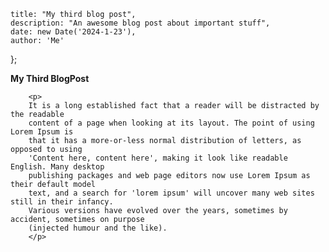 	title: "My third blog post",
	description: "An awesome blog post about important stuff",
	date: new Date('2024-1-23'),
	author: 'Me'
};
 
**My Third BlogPost**
 
		<p>
    	It is a long established fact that a reader will be distracted by the readable
        content of a page when looking at its layout. The point of using Lorem Ipsum is
        that it has a more-or-less normal distribution of letters, as opposed to using
        'Content here, content here', making it look like readable English. Many desktop
        publishing packages and web page editors now use Lorem Ipsum as their default model
        text, and a search for 'lorem ipsum' will uncover many web sites still in their infancy.
        Various versions have evolved over the years, sometimes by accident, sometimes on purpose
        (injected humour and the like).
    	</p>
